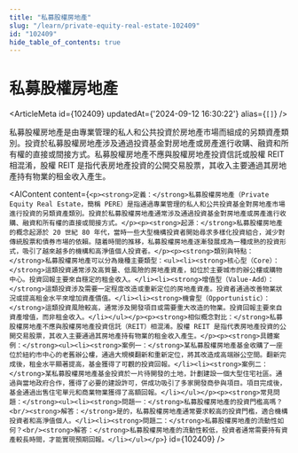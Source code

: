 ```yaml
---
title: "私募股權房地產"
slug: "/learn/private-equity-real-estate-102409"
id: "102409"
hide_table_of_contents: true
---
```



# 私募股權房地產

<ArticleMeta id={102409} updatedAt={'2024-09-12 16:30:22'} alias={`[]`} />
<div className='border-solid border-b border-t-0 my-4 border-[var(--ifm-color-gray-300)]' />

私募股權房地產是由專業管理的私人和公共投資於房地產市場而組成的另類資產類別。投資於私募股權房地產涉及通過投資基金對房地產或房產進行收購、融資和所有權的直接或間接方式。私募股權房地產不應與股權房地產投資信託或股權 REIT 相混淆，股權 REIT 是指代表房地產投資的公開交易股票，其收入主要通過其房地產持有物業的租金收入產生。

<AIContent content={`<p><strong>定義：</strong>私募股權房地產（Private Equity Real Estate，簡稱 PERE）是指通過專業管理的私人和公共投資基金對房地產市場進行投資的另類資產類別。投資於私募股權房地產通常涉及通過投資基金對房地產或房產進行收購、融資和所有權的直接或間接方式。</p><p><strong>起源：</strong>私募股權房地產的概念起源於 20 世紀 80 年代，當時一些大型機構投資者開始尋求多樣化投資組合，減少對傳統股票和債券市場的依賴。隨着時間的推移，私募股權房地產逐漸發展成為一種成熟的投資形式，吸引了越來越多的機構和高淨值個人投資者。</p><p><strong>類別與特點：</strong>私募股權房地產可以分為幾種主要類型：<ul><li><strong>核心型（Core）：</strong>這類投資通常涉及高質量、低風險的房地產資產，如位於主要城市的辦公樓或購物中心。投資回報主要來自穩定的租金收入。</li><li><strong>增值型（Value-Add）：</strong>這類投資涉及需要一定程度改造或重新定位的房地產資產。投資者通過改善物業狀況或提高租金水平來增加資產價值。</li><li><strong>機會型（Opportunistic）：</strong>這類投資風險較高，通常涉及開發項目或需要重大改造的物業。投資回報主要來自資產增值，而非租金收入。</li></ul></p><p><strong>相似概念對比：</strong>私募股權房地產不應與股權房地產投資信託（REIT）相混淆。股權 REIT 是指代表房地產投資的公開交易股票，其收入主要通過其房地產持有物業的租金收入產生。</p><p><strong>具體案例：</strong><ul><li><strong>案例一：</strong>某私募股權房地產基金收購了一座位於紐約市中心的老舊辦公樓，通過大規模翻新和重新定位，將其改造成高端辦公空間。翻新完成後，租金水平顯著提高，基金獲得了可觀的投資回報。</li><li><strong>案例二：</strong>某私募股權房地產基金投資於一片待開發的土地，計劃建設一個大型住宅社區。通過與當地政府合作，獲得了必要的建設許可，併成功吸引了多家開發商參與項目。項目完成後，基金通過出售住宅單元和商業物業獲得了高額回報。</li></ul></p><p><strong>常見問題：</strong><ul><li><strong>問題一：</strong>私募股權房地產的投資門檻高嗎？<br/><strong>解答：</strong>是的，私募股權房地產通常要求較高的投資門檻，適合機構投資者和高淨值個人。</li><li><strong>問題二：</strong>私募股權房地產的流動性如何？<br/><strong>解答：</strong>私募股權房地產的流動性較低，投資者通常需要持有資產較長時間，才能實現預期回報。</li></ul></p>`} id={102409} />
